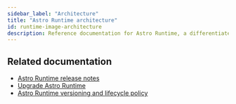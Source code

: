 ```yaml
---
sidebar_label: "Architecture"
title: "Astro Runtime architecture"
id: runtime-image-architecture
description: Reference documentation for Astro Runtime, a differentiated distribution of Apache Airflow.
---
```



<RuntimeImageArchitecture product="Astro" />

## Related documentation

- [Astro Runtime release notes](https://www.astronomer.io/docs/astro/runtime-release-notes)
- [Upgrade Astro Runtime](upgrade-runtime.md)
- [Astro Runtime versioning and lifecycle policy](https://www.astronomer.io/docs/astro/runtime-version-lifecycle-policy)